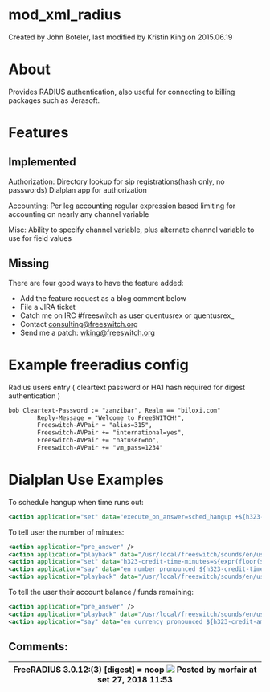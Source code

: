 
# mod_xml_radius 

 Created by  John Boteler, last modified by  Kristin King on 2015.06.19

# About

Provides RADIUS authentication, also useful for connecting to billing packages such as Jerasoft.  

# Features

## Implemented

Authorization: Directory lookup for sip registrations(hash only, no passwords) Dialplan app for authorization

Accounting: Per leg accounting regular expression based limiting for accounting on nearly any channel variable

Misc: Ability to specify channel variable, plus alternate channel variable to use for field values

## Missing  

There are four good ways to have the feature added:

* Add the feature request as a blog comment below
* File a JIRA ticket
* Catch me on IRC #freeswitch as user quentusrex or quentusrex\_
* Contact [consulting@freeswitch.org](mailto:consulting@freeswitch.org)
* Send me a patch: [wking@freeswitch.org](mailto:wking@freeswitch.org)

# Example freeradius config

Radius users entry ( cleartext password or HA1 hash required for digest authentication )

```xml
bob Cleartext-Password := "zanzibar", Realm == "biloxi.com"
        Reply-Message = "Welcome to FreeSWITCH!",
        Freeswitch-AVPair = "alias=315",
        Freeswitch-AVPair += "international=yes",
        Freeswitch-AVPair += "natuser=no",
        Freeswitch-AVPair += "vm_pass=1234"
```

# Dialplan Use Examples

To schedule hangup when time runs out:

```xml
<action application="set" data="execute_on_answer=sched_hangup +${h323-credit-time} allotted_timeout" />
```

  
To tell user the number of minutes:

```xml
<action application="pre_answer" />
<action application="playback" data="/usr/local/freeswitch/sounds/en/us/callie/voicemail/8000/vm-you_have.wav"/>
<action application="set" data="h323-credit-time-minutes=${expr(floor(${h323-credit-time}/60))}"/>
<action application="say" data="en number pronounced ${h323-credit-time-minutes}"/>
<action application="playback" data="/usr/local/freeswitch/sounds/en/us/callie/time/8000/minutes.wav"/>
```

To tell the user their account balance / funds remaining:

```xml
<action application="pre_answer" />
<action application="playback" data="/usr/local/freeswitch/sounds/en/us/callie/ivr/8000/ivr-account_balance_is.wav"/>
<action application="say" data="en currency pronounced ${h323-credit-amount}"/>
```

## Comments:

| FreeRADIUS 3.0.12:(3) \[digest\] = noop ![](/images/icons/contenttypes/comment_16.png) Posted by morfair at set 27, 2018 11:53 |
| ----------------------------------------------------------------------------------------------------------------------------- |


